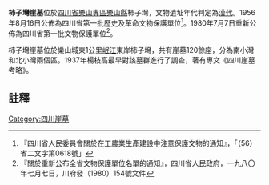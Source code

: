 {{msg:四川省文物保護單位
|名稱 = 崖墓-柿子壪
|編號 = 20
|圖片 = 
|級別 = S01
|分類 = 
|時代 = [[漢代|漢代]]
|地点 = [[四川省|四川省]][[樂山專區|樂山專區]][[樂山縣|樂山縣]]白岩山、肖壩、麻浩、柿子壪、蘊真洞
|坐標 =
|登錄 = 1956年8月16日
}}
{{msg:四川省文物保護單位
|名稱 = 柿子灣崖墓
|編號 = 127
|圖片 = 
|級別 = S1
|分類 = 
|時代 = [[漢代|漢代]]
|地点 = [[四川省|四川省]][[樂山市|樂山市]]
|坐標 =
|登錄 = 1980年7月7日
}}
'''柿子壪崖墓'''位於[[四川省|四川省]][[樂山專區|樂山專區]][[樂山縣|樂山縣]]柿子壪，文物遺址年代判定為[[漢代|漢代]]。1956年8月16日公佈為四川省第一批歷史及革命文物保護單位<ref>『四川省人民委員會關於在工農業生產建設中注意保護文物的通知』，「（56）省二文字第0618號」</ref>。1980年7月7日重新公佈為四川省第一批文物保護單位<ref>『關於重新公布全省文物保護單位名單的通知』，四川省人民政府，一九八〇年七月七日，川府發（1980）154號文件</ref>。

柿子壪崖墓位於樂山城東1公里[[岷江|岷江]]東岸柿子壪，共有崖墓120餘座，分為南小灣和北小灣兩個區。1937年楊枝高最早對該墓群進行了調查，著有專文《四川崖墓考略》。
==註釋==
{{reflist}}
{{文物保護單位小作品}}
{{樂山市境內的四川省文物保護單位}}
[[Category:四川崖墓|Category:四川崖墓]]